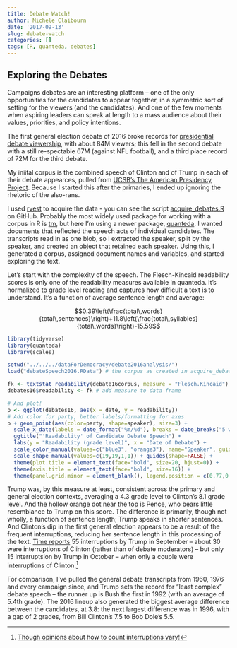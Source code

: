 ```yaml
---
title: Debate Watch!
author: Michele Claibourn
date: '2017-09-13'
slug: debate-watch
categories: []
tags: [R, quanteda, debates]
---
```


## Exploring the Debates

Campaigns debates are an interesting platform -- one of the only opportunities for the candidates to appear together, in a symmetric sort of setting for the viewers (and the candidates). And one of the few moments when aspiring leaders can speak at length to a mass audience about their values, priorities, and policy intentions. 

The first general election debate of 2016 broke records for [presidential debate viewership](https://en.wikipedia.org/wiki/United_States_presidential_debates#Timeline), with about 84M viewers; this fell in the second debate with a still re-spectable 67M (against NFL football), and a third place record of 72M for the third debate.

My iniital corpus is the combined speech of Clinton and of Trump in each of their debate appearces, pulled from [UCSB's The American Presidency Project](http://www.presidency.ucsb.edu/debates.php). Because I started this after the primaries, I ended up ignoring the rhetoric of the also-rans. 

I used [rvest](https://github.com/hadley/rvest) to acquire the data - you can see the script [acquire_debates.R](https://github.com/mclaibourn/debates2016) on GitHub. Probably the most widely used package for working with a corpus in R is [tm](https://cran.r-project.org/web/packages/tm/index.html), but here I'm using a newer package, [quanteda](https://github.com/kbenoit/quanteda). I wanted documents that reflected the speech acts of individual candidates. The transcripts read in as one blob, so I extracted the speaker, split by the speaker, and created an object that retained each speaker. Using this, I generated a corpus, assigned document names and variables, and started exploring the text.

Let's start with the complexity of the speech. The Flesch-Kincaid readability scores is only one of the readability measures available in quanteda. It's normalized to grade level reading and captures how difficult a text is to understand. It's a function of average sentence length and average: 

$$0.39\left(\frac{total\,words}{total\,sentences}\right)+11.8\left(\frac{total\,syllables}{total\,words}\right)-15.59$$

```r
library(tidyverse)
library(quanteda)
library(scales)

setwd("../../../dataForDemocracy/debate2016analysis/")
load("debateSpeech2016.RData") # the corpus as created in acquire_debates.R

fk <- textstat_readability(debate16corpus, measure = "Flesch.Kincaid")
debates16$readability <- fk # add measure to data frame

# And plot!
p <- ggplot(debates16, aes(x = date, y = readability))
# Add color for party, better labels/formatting for axes
p + geom_point(aes(color=party, shape=speaker), size=3) +
  scale_x_date(labels = date_format("%m/%d"), breaks = date_breaks("5 weeks")) + # (scales)
  ggtitle("'Readability' of Candidate Debate Speech") + 
  labs(y = "Readability (grade level)", x = "Date of Debate") +
  scale_color_manual(values=c("blue3", "orange3"), name="Speaker", guide=guide_legend(reverse = TRUE)) +
  scale_shape_manual(values=c(19,19,1,1)) + guides(shape=FALSE) +
  theme(plot.title = element_text(face="bold", size=20, hjust=0)) + 
  theme(axis.title = element_text(face="bold", size=16)) + 
  theme(panel.grid.minor = element_blank(), legend.position = c(0.77,0.9), legend.text=element_text(face="bold", size=12))
```

Trump was, by this measure at least, consistent across the primary and general election contexts, averaging a 4.3 grade level to Clinton's 8.1 grade level. And the hollow orange dot near the top is Pence, who bears little resemblance to Trump on this score. The difference is primarily, though not wholly, a function of sentence length; Trump speaks in shorter sentences. And Clinton's dip in the first general election appears to be a result of the frequent interruptions, reducing her sentence length in this processing of the text. [Time reports](http://time.com/4538271/donald-trump-nasty-woman-interruption-presidential-debate/) 55 interruptions by Trump in September -- about 30 were interruptions of Clinton (rather than of debate moderators) -- but
only 15 interruptsion by Trump in October -- when only a couple were interruptions of Clinton.[^1]

For comparison, I've pulled the general debate transcripts from 1960, 1976 and every campaign since, and Trump sets the record for "least complex" debate speech -- the runner up is Bush the first in 1992 (with an average of 5.4th grade). The 2016 lineup also generated the
biggest average difference between the candidates, at 3.8: the next largest difference was in 1996, with a gap of 2 grades, from Bill Clinton's 7.5 to Bob Dole's 5.5.

[^1]: [Though opinions about how to count interruptions vary!](https://fivethirtyeight.com/features/how-many-times-did-trump-interrupt-clinton-in-the-first-debate-depends-on-how-you-count/)


